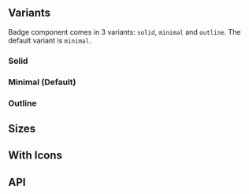 
<Meta
    title="Components/Display/Badge"
    of={BadgeStories}
/>

<Title>Badge</Title>

<div className="w-[360px] max-w-full">
    <SingleLineCodeBlock text={`import { Badge } from 'chaya-ui';`} />
</div>

<Primary />

## Variants

Badge component comes in 3 variants: `solid`, `minimal` and `outline`. The default variant is `minimal`.

### Solid

<Story of={BadgeStories.SolidVariant} />

### Minimal (Default)

<Story of={BadgeStories.MinimalVariant} />

### Outline

<Story of={BadgeStories.OutlineVariant} />

## Sizes

<Story of={BadgeStories.BadgeSizes} />

## With Icons

<Story of={BadgeStories.BadgeWithIcon} />

## API

<ArgTypes />